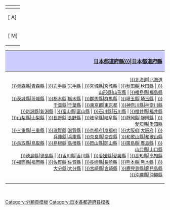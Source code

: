 {| class="toc plainlinks" style="float:left;text-align:center"
! colspan="11"|{{int:toc}}
|-
|[{{fullurl:{{FULLPAGENAME}}|from=A}} A]
|[{{fullurl:{{FULLPAGENAME}}|from=B}} B]
|[{{fullurl:{{FULLPAGENAME}}|from=C}} C]
|[{{fullurl:{{FULLPAGENAME}}|from=D}} D]
|[{{fullurl:{{FULLPAGENAME}}|from=E}} E]
|[{{fullurl:{{FULLPAGENAME}}|from=F}} F]
|[{{fullurl:{{FULLPAGENAME}}|from=G}} G]
|[{{fullurl:{{FULLPAGENAME}}|from=H}} H]
|[{{fullurl:{{FULLPAGENAME}}|from=I}} I]
|[{{fullurl:{{FULLPAGENAME}}|from=J}} J]
|[{{fullurl:{{FULLPAGENAME}}|from=K}} K]
|[{{fullurl:{{FULLPAGENAME}}|from=L}} L]
|-
|[{{fullurl:{{FULLPAGENAME}}|from=M}} M]
|[{{fullurl:{{FULLPAGENAME}}|from=N}} N]
|[{{fullurl:{{FULLPAGENAME}}|from=O}} O]
|[{{fullurl:{{FULLPAGENAME}}|from=P}} P]
|[{{fullurl:{{FULLPAGENAME}}|from=Q}} Q]
|[{{fullurl:{{FULLPAGENAME}}|from=R}} R]
|[{{fullurl:{{FULLPAGENAME}}|from=S}} S]
|[{{fullurl:{{FULLPAGENAME}}|from=T}} T]
|[{{fullurl:{{FULLPAGENAME}}|from=U}} U]
|[{{fullurl:{{FULLPAGENAME}}|from=V}} V]
|[{{fullurl:{{FULLPAGENAME}}|from=W}} W]
|[{{fullurl:{{FULLPAGENAME}}|from=X}} X]
|[{{fullurl:{{FULLPAGENAME}}|from=Y}} Y]
|[{{fullurl:{{FULLPAGENAME}}|from=Z}} Z]
|}
{| class="toccolours" style="float:right; align:right;" cellpadding="5"
! style="background:#ccccff; text-align:right;" | [[:Category:{{{top|日本都道府縣}}}|日本都道府縣]] 
|-
| style="text-align:right; font-size: 0.86em;"| 
[[:Category:{{{2|}}}北海道{{{1}}}|北海道]] <br />
[[:Category:{{{2|}}}青森縣{{{1}}}|青森縣]] |
[[:Category:{{{2|}}}岩手縣{{{1}}}|岩手縣]] |
[[:Category:{{{2|}}}宮城縣{{{1}}}|宮城縣]] |
[[:Category:{{{2|}}}秋田縣{{{1}}}|秋田縣]] |
[[:Category:{{{2|}}}山形縣{{{1}}}|山形縣]] |
[[:Category:{{{2|}}}福島縣{{{1}}}|福島縣]] <br />
[[:Category:{{{2|}}}茨城縣{{{1}}}|茨城縣]] |
[[:Category:{{{2|}}}栃木縣{{{1}}}|栃木縣]] |
[[:Category:{{{2|}}}群馬縣{{{1}}}|群馬縣]] |
[[:Category:{{{2|}}}埼玉縣{{{1}}}|埼玉縣]] |
[[:Category:{{{2|}}}千葉縣{{{1}}}|千葉縣]] |
[[:Category:{{{2|}}}東京都{{{1}}}|東京都]] |
[[:Category:{{{2|}}}神奈川縣{{{1}}}|神奈川縣]] <br />
[[:Category:{{{2|}}}新潟縣{{{1}}}|新潟縣]] |
[[:Category:{{{2|}}}富山縣{{{1}}}|富山縣]] |
[[:Category:{{{2|}}}石川縣{{{1}}}|石川縣]] |
[[:Category:{{{2|}}}福井縣{{{1}}}|福井縣]] <br />
[[:Category:{{{2|}}}山梨縣{{{1}}}|山梨縣]] |
[[:Category:{{{2|}}}長野縣{{{1}}}|長野縣]] |
[[:Category:{{{2|}}}岐阜縣{{{1}}}|岐阜縣]] |
[[:Category:{{{2|}}}靜岡縣{{{1}}}|靜岡縣]] |
[[:Category:{{{2|}}}愛知縣{{{1}}}|愛知縣]] <br />
[[:Category:{{{2|}}}三重縣{{{1}}}|三重縣]] |
[[:Category:{{{2|}}}滋賀縣{{{1}}}|滋賀縣]] |
[[:Category:{{{2|}}}京都府{{{1}}}|京都府]] |
[[:Category:{{{2|}}}大阪府{{{1}}}|大阪府]] |
[[:Category:{{{2|}}}兵庫縣{{{1}}}|兵庫縣]] |
[[:Category:{{{2|}}}奈良縣{{{1}}}|奈良縣]] |
[[:Category:{{{2|}}}和歌山縣{{{1}}}|和歌山縣]] <br />
[[:Category:{{{2|}}}鳥取縣{{{1}}}|鳥取縣]] |
[[:Category:{{{2|}}}島根縣{{{1}}}|島根縣]] |
[[:Category:{{{2|}}}岡山縣{{{1}}}|岡山縣]] |
[[:Category:{{{2|}}}廣島縣{{{1}}}|廣島縣]] |
[[:Category:{{{2|}}}山口縣{{{1}}}|山口縣]] <br />
[[:Category:{{{2|}}}德島縣{{{1}}}|德島縣]] |
[[:Category:{{{2|}}}香川縣{{{1}}}|香川縣]] |
[[:Category:{{{2|}}}愛媛縣{{{1}}}|愛媛縣]] |
[[:Category:{{{2|}}}高知縣{{{1}}}|高知縣]] <br />
[[:Category:{{{2|}}}福岡縣{{{1}}}|福岡縣]] |
[[:Category:{{{2|}}}佐賀縣{{{1}}}|佐賀縣]] |
[[:Category:{{{2|}}}長崎縣{{{1}}}|長崎縣]] |
[[:Category:{{{2|}}}熊本縣{{{1}}}|熊本縣]] |
[[:Category:{{{2|}}}大分縣{{{1}}}|大分縣]] |
[[:Category:{{{2|}}}宮崎縣{{{1}}}|宮崎縣]] |
[[:Category:{{{2|}}}鹿兒島縣{{{1}}}|鹿兒島縣]] <br />
[[:Category:{{{2|}}}沖繩縣{{{1}}}|沖繩縣]] 
|}
<br clear="all"/>
<noinclude>
[[Category:分類頁模板]]
[[Category:日本各都道府县模板]]
</noinclude>